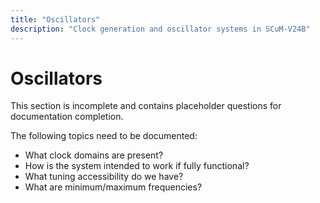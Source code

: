 ```yaml
---
title: "Oscillators"
description: "Clock generation and oscillator systems in SCuM-V24B"
---
```



# Oscillators

<Callout type="warning">
This section is incomplete and contains placeholder questions for documentation completion.
</Callout>

The following topics need to be documented:

- What clock domains are present?
- How is the system intended to work if fully functional?
- What tuning accessibility do we have?
- What are minimum/maximum frequencies?
